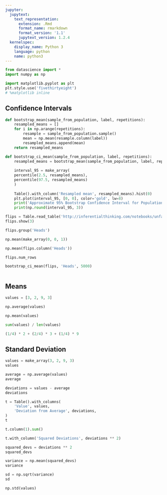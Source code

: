 ```yaml
---
jupyter:
  jupytext:
    text_representation:
      extension: .Rmd
      format_name: rmarkdown
      format_version: '1.1'
      jupytext_version: 1.2.4
  kernelspec:
    display_name: Python 3
    language: python
    name: python3
---
```


```python
from datascience import *
import numpy as np

import matplotlib.pyplot as plt
plt.style.use('fivethirtyeight')
# %matplotlib inline
```

## Confidence Intervals

```python
def bootstrap_mean(sample_from_population, label, repetitions):
    resampled_means = []
    for i in np.arange(repetitions):
        resample = sample_from_population.sample()
        mean = np.mean(resample.column(label))
        resampled_means.append(mean)
    return resampled_means
```

```python
def bootstrap_ci_mean(sample_from_population, label, repetitions):
    resampled_means = bootstrap_mean(sample_from_population, label, repetitions)
    
    interval_95 = make_array(
    percentile(2.5, resampled_means),
    percentile(97.5, resampled_means)
    )
    
    Table().with_column('Resampled mean', resampled_means).hist(0)
    plt.plot(interval_95, [0, 0], color='gold', lw=8)
    print('Approximate 95% Bootstrap Confidence Interval for Population Mean:')
    print(np.round(interval_95, 3))
```

```python
flips = Table.read_table('http://inferentialthinking.com/notebooks/unfair_flips.csv')
flips.show(3)
```

```python
flips.group('Heads')
```

```python
np.mean(make_array(0, 0, 1))
```

```python
np.mean(flips.column('Heads'))
```

```python
flips.num_rows
```

```python
bootstrap_ci_mean(flips, 'Heads', 5000)
```

```python

```

## Means

```python
values = [3, 2, 9, 3]
```

```python
np.average(values)
```

```python
np.mean(values)
```

```python
sum(values) / len(values)
```

```python
(1/4) * 2 + (2/4) * 3 + (1/4) * 9
```

## Standard Deviation

```python
values = make_array(3, 2, 9, 3)
values
```

```python
average = np.average(values)
average
```

```python
deviations = values - average
deviations
```

```python
t = Table().with_columns(
    'Value', values,
    'Deviation from Average', deviations,
)
t
```

```python
t.column(1).sum()
```

```python
t.with_column('Squared Deviations', deviations ** 2)
```

```python
squared_devs = deviations ** 2
squared_devs
```

```python
variance = np.mean(squared_devs)
variance
```

```python
sd = np.sqrt(variance)
sd
```

```python
np.std(values)
```

```python

```
